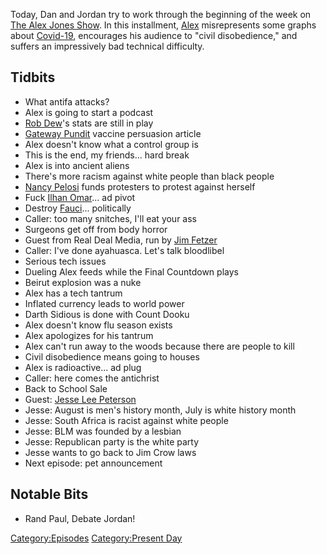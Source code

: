 {{DEFAULTSORT:
    #_EPISODE_0465:August 3-4, 2020
}}{{Episode
    | title             = August 3-4, 2020
    | caption           = Listen to this episode on [https://knowledgefight.libsyn.com/465-august-3-4-2020 Libsyn] [https://open.spotify.com/episode/4Q9lPs8KIqJweKEoSJzeWm Spotify], Read the [[Transcript/465: August 3-4, 2020|Unofficial Transcript]]
    | episodeNumber     = 465
    | length            = 01:31:45
    | airDate           = August 5, 2020
    | coverageStartDate = August 3, 2020
    | coverageEndDate   = August 4, 2020
    | episodeType       = [[:Category:Present Day|Present Day]]
    | appearance        = [[Rob Dew]], [[Nancy Pelosi]], [[Ilhan Omar]], [[Anthony Fauci]], [[Jim Fetzer]], [[Jesse Lee Peterson]]
    | oocDrop           = I made a t-shirt: This honkey ain't voiting for no donkey
    | previousEpisode   = [[464: July 31-August 1, 2020]]
    | nextEpisode       = [[466: August 5-6, 2020]]
}}

{{Stub}}

Today, Dan and Jordan try to work through the beginning of the week on [[The Alex Jones Show]]. In this installment, [[Alex Jones|Alex]] misrepresents some graphs about [[Covid-19]], encourages his audience to "civil disobedience," and suffers an impressively bad technical difficulty.

==Tidbits==

*What antifa attacks?
*Alex is going to start a podcast
*[[Rob Dew]]'s stats are still in play
*[[Gateway Pundit]] vaccine persuasion article
*Alex doesn't know what a control group is
*This is the end, my friends... hard break
*Alex is into ancient aliens
*There's more racism against white people than black people
*[[Nancy Pelosi]] funds protesters to protest against herself
*Fuck [[Ilhan Omar]]... ad pivot
*Destroy [[Anthony Fauci|Fauci]]... politically
*Caller: too many snitches, I'll eat your ass
*Surgeons get off from body horror
*Guest from Real Deal Media, run by [[Jim Fetzer]]
*Caller: I've done ayahuasca. Let's talk bloodlibel
*Serious tech issues
*Dueling Alex feeds while the Final Countdown plays
*Beirut explosion was a nuke
*Alex has a tech tantrum
*Inflated currency leads to world power
*Darth Sidious is done with Count Dooku
*Alex doesn't know flu season exists
*Alex apologizes for his tantrum
*Alex can't run away to the woods because there are people to kill
*Civil disobedience means going to houses
*Alex is radioactive... ad plug
*Caller: here comes the antichrist
*Back to School Sale
*Guest: [[Jesse Lee Peterson]]
*Jesse: August is men's history month, July is white history month
*Jesse: South Africa is racist against white people
*Jesse: BLM was founded by a lesbian
*Jesse: Republican party is the white party
*Jesse wants to go back to Jim Crow laws
*Next episode: pet announcement

==Notable Bits==

*Rand Paul, Debate Jordan!

[[Category:Episodes]]
[[Category:Present Day]]
